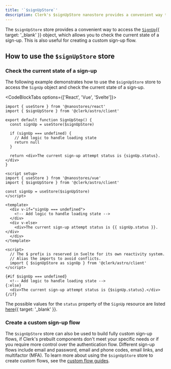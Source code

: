 ```yaml
---
title: '`$signUpStore`'
description: Clerk's $signUpStore nanostore provides a convenient way to access the `SignUp` object, which allows you to check the current state of a sign-up. This is also useful for creating a custom sign-up flow.
---
```


The `$signUpStore` store provides a convenient way to access the [`SignUp`](/docs/references/javascript/sign-up){{ target: '_blank' }} object, which allows you to check the current state of a sign-up. This is also useful for creating a custom sign-up flow.

## How to use the `$signUpStore` store

### Check the current state of a sign-up

The following example demonstrates how to use the `$signUpStore` store to access the `SignUp` object and check the current state of a sign-up.

<CodeBlockTabs options={['React', 'Vue', 'Svelte']}>
  ```tsx {{ filename: 'sign-up-step.tsx' }}
  import { useStore } from '@nanostores/react'
  import { $signUpStore } from '@clerk/astro/client'

  export default function SignUpStep() {
    const signUp = useStore($signUpStore)

    if (signUp === undefined) {
      // Add logic to handle loading state
      return null
    }

    return <div>The current sign-up attempt status is {signUp.status}.</div>
  }
  ```

  ```vue {{ filename: 'sign-up-step.vue' }}
  <script setup>
  import { useStore } from '@nanostores/vue'
  import { $signUpStore } from '@clerk/astro/client'

  const signUp = useStore($signUpStore)
  </script>

  <template>
    <div v-if="signUp === undefined">
      <!-- Add logic to handle loading state -->
    </div>
    <div v-else>
      <div>The current sign-up attempt status is {{ signUp.status }}.</div>
    </div>
  </template>
  ```

  ```svelte {{ filename: 'sign-up-step.svelte' }}
  <script>
    // The $ prefix is reserved in Svelte for its own reactivity system.
    // Alias the imports to avoid conflicts.
    import { $signUpStore as signUp } from '@clerk/astro/client'
  </script>

  {#if $signUp === undefined}
    <!-- Add logic to handle loading state -->
  {:else}
    <div>The current sign-up attempt status is {$signUp.status}.</div>
  {/if}
  ```
</CodeBlockTabs>

The possible values for the `status` property of the `SignUp` resource are listed [here](/docs/references/javascript/sign-up#properties){{ target: '_blank' }}.

### Create a custom sign-up flow

The `$signUpStore` store can also be used to build fully custom sign-up flows, if Clerk's prebuilt components don't meet your specific needs or if you require more control over the authentication flow. Different sign-up flows include email and password, email and phone codes, email links, and multifactor (MFA). To learn more about using the `$signUpStore` store to create custom flows, see the [custom flow guides](/docs/custom-flows/overview).
